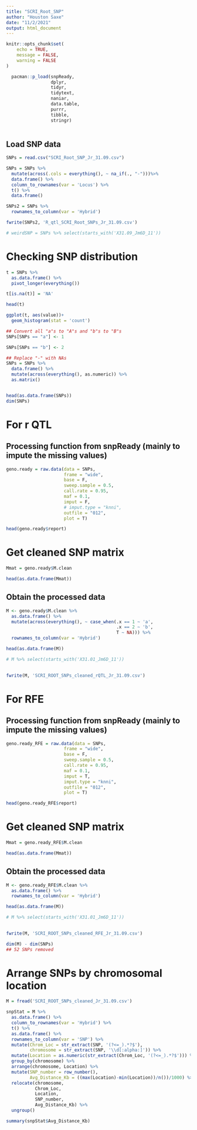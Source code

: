 ```yaml
---
title: "SCRI_Root_SNP"
author: "Houston Saxe"
date: "11/2/2021"
output: html_document
---
```


```r
knitr::opts_chunk$set(
	echo = TRUE,
	message = FALSE,
	warning = FALSE
)

  pacman::p_load(snpReady,
                 dplyr,
                 tidyr,
                 tidytext,
                 naniar,
                 data.table,
                 purrr,
                 tibble, 
                 stringr)
  
```



## Load SNP data
```r
SNPs = read.csv("SCRI_Root_SNP_Jr_31.09.csv")

SNPs = SNPs %>% 
  mutate(across(.cols = everything(), ~ na_if(., "-")))%>% 
  data.frame() %>%
  column_to_rownames(var = 'Locus') %>%
  t() %>% 
  data.frame()

SNPs2 = SNPs %>% 
  rownames_to_column(var = 'Hybrid')

fwrite(SNPs2, 'R_qtl_SCRI_Root_SNPs_Jr_31.09.csv')

# weirdSNP = SNPs %>% select(starts_with('X31.09_Jm6D_11'))
```

# Checking SNP distribution
```r
t = SNPs %>%
  as.data.frame() %>%
  pivot_longer(everything())

t[is.na(t)] = 'NA'

head(t)

ggplot(t, aes(value))+
  geom_histogram(stat = 'count')
```

```r
## Convert all "a"s to "A"s and "b"s to "B"s
SNPs[SNPs == "a"] <- 1

SNPs[SNPs == "b"] <- 2

## Replace "-" with NAs
SNPs = SNPs %>% 
  data.frame() %>% 
  mutate(across(everything(), as.numeric)) %>% 
  as.matrix()


head(as.data.frame(SNPs))
dim(SNPs)
```

# For r QTL
## Processing function from snpReady (mainly to impute the missing values)
```r
geno.ready = raw.data(data = SNPs,
                      frame = "wide", 
                      base = F, 
                      sweep.sample = 0.5,
                      call.rate = 0.95, 
                      maf = 0.1, 
                      imput = F,
                      # imput.type = "knni", 
                      outfile = "012", 
                      plot = T)

head(geno.ready$report)
```

# Get cleaned SNP matrix
```r
Mmat = geno.ready$M.clean

head(as.data.frame(Mmat))
```

## Obtain the processed data
```r
M <- geno.ready$M.clean %>%
  as.data.frame() %>%
  mutate(across(everything(), ~ case_when(.x == 1 ~ 'a',
                                          .x == 2 ~ 'b',
                                          T ~ NA))) %>% 
  rownames_to_column(var = 'Hybrid') 

head(as.data.frame(M))

# M %>% select(starts_with('X31.01_Jm6D_11'))
  

fwrite(M, 'SCRI_ROOT_SNPs_cleaned_rQTL_Jr_31.09.csv')
```

# For RFE
## Processing function from snpReady (mainly to impute the missing values)
```r
geno.ready_RFE = raw.data(data = SNPs,
                      frame = "wide", 
                      base = F, 
                      sweep.sample = 0.5,
                      call.rate = 0.95, 
                      maf = 0.1, 
                      imput = T,
                      imput.type = "knni",
                      outfile = "012", 
                      plot = T)

head(geno.ready_RFE$report)
```

# Get cleaned SNP matrix
```r
Mmat = geno.ready_RFE$M.clean

head(as.data.frame(Mmat))
```

## Obtain the processed data
```r
M <- geno.ready_RFE$M.clean %>%
  as.data.frame() %>%
  rownames_to_column(var = 'Hybrid') 

head(as.data.frame(M))

# M %>% select(starts_with('X31.01_Jm6D_11'))
  

fwrite(M, 'SCRI_ROOT_SNPs_cleaned_RFE_Jr_31.09.csv')
```

```r
dim(M) - dim(SNPs)
## 52 SNPs removed
```

# Arrange SNPs by chromosomal location
```r
M = fread('SCRI_ROOT_SNPs_cleaned_Jr_31.09.csv')

snpStat = M %>% 
  as.data.frame() %>% 
  column_to_rownames(var = 'Hybrid') %>% 
  t() %>% 
  as.data.frame() %>% 
  rownames_to_column(var = 'SNP') %>%
  mutate(Chrom_Loc = str_extract(SNP, '(?<=_).*?$'), 
         chromosome = str_extract(SNP, '\\d[:alpha:]')) %>%
  mutate(Location = as.numeric(str_extract(Chrom_Loc, '(?<=_).*?$'))) %>% 
  group_by(chromosome) %>% 
  arrange(chromosome, Location) %>% 
  mutate(SNP_number = row_number(),
         Avg_Distance_Kb = ((max(Location)-min(Location))/n())/1000) %>%
  relocate(chromosome, 
           Chrom_Loc,
           Location,
           SNP_number,
           Avg_Distance_Kb) %>% 
  ungroup()

summary(snpStat$Avg_Distance_Kb)
```